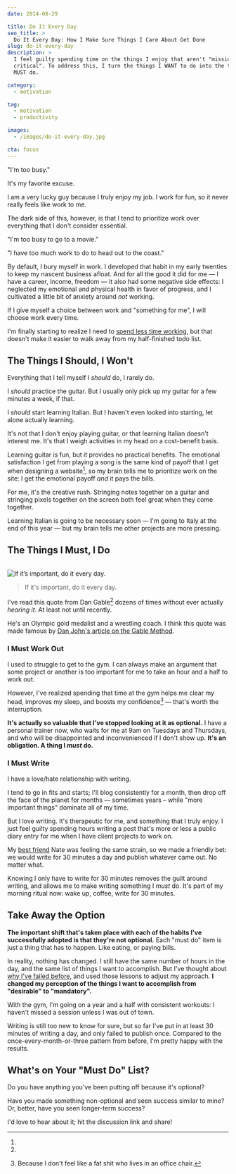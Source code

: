 ```yaml
---
date: 2014-08-29

title: Do It Every Day
seo_title: >
  Do It Every Day: How I Make Sure Things I Care About Get Done
slug: do-it-every-day
description: >
  I feel guilty spending time on the things I enjoy that aren't "mission
  critical". To address this, I turn the things I WANT to do into the things I
  MUST do.

category:
  - motivation

tag:
  - motivation
  - productivity

images:
  - /images/do-it-every-day.jpg

cta: focus
---
```



"I'm too busy."

It's my favorite excuse.

I am a very lucky guy because I truly enjoy my job. I work for fun, so it never
really feels like work to me.

The dark side of this, however, is that I tend to prioritize work over
everything that I don't consider essential.

"I'm too busy to go to a movie."

"I have too much work to do to head out to the coast."

By default, I bury myself in work. I developed that habit in my early twenties
to keep my nascent business afloat. And for all the good it did for me — I have
a career, income, freedom — it also had some negative side effects: I neglected
my emotional and physical health in favor of progress, and I cultivated a little
bit of anxiety around _not_ working.

If I give myself a choice between work and "something for me", I will choose
work every time.

I'm finally starting to realize I need to [spend less time working][1], but that
doesn't make it easier to walk away from my half-finished todo list.

## The Things I Should, I Won't

Everything that I tell myself I _should_ do, I rarely do.

I _should_ practice the guitar. But I usually only pick up my guitar for a few
minutes a week, if that.

I _should_ start learning Italian. But I haven't even looked into starting, let
alone actually learning.

It's not that I don't enjoy playing guitar, or that learning Italian doesn't
interest me. It's that I weigh activities in my head on a cost-benefit basis.

Learning guitar is fun, but it provides no practical benefits. The emotional
satisfaction I get from playing a song is the same kind of payoff that I get
when designing a website[^creative-rush], so my brain tells me to prioritize
work on the site: I get the emotional payoff _and_ it pays the bills.

[^creative-rush]:
  For me, it's the creative rush. Stringing notes together on a guitar and
  stringing pixels together on the screen both feel great when they come
  together.

Learning Italian is going to be necessary soon — I'm going to Italy at the end
of this year — but my brain tells me other projects are more pressing.

## The Things I Must, I Do

<Image>

![If it’s important, do it every day.](images/do-it-every-day.jpg)

</Image>

> If it's important, do it every day.

I've read this quote from Dan Gable[^dan-gable] dozens of times without ever
actually _hearing it_. At least not until recently.

[^dan-gable]:
  He's an Olympic gold medalist and a wrestling coach. I think this quote was
  made famous by [Dan John's article on the Gable Method][2].

### I Must Work Out

I used to struggle to get to the gym. I can always make an argument that some
project or another is too important for me to take an hour and a half to work
out.

However, I've realized spending that time at the gym helps me clear my head,
improves my sleep, and boosts my confidence[^fat-shit] — that's worth the
interruption.

[^fat-shit]: Because I don't feel like a fat shit who lives in an office chair.

**It's actually so valuable that I've stopped looking at it as optional.** I
have a personal trainer now, who waits for me at 9am on Tuesdays and Thursdays,
and who will be disappointed and inconvenienced if I don't show up. **It's an
obligation. A thing I _must_ do.**

### I Must Write

I have a love/hate relationship with writing.

I tend to go in fits and starts; I'll blog consistently for a month, then drop
off the face of the planet for months — sometimes years – while "more important
things" dominate all of my time.

But I love writing. It's therapeutic for me, and something that I truly enjoy. I
just feel guilty spending hours writing a post that's more or less a public
diary entry for me when I have client projects to work on.

My [best friend][3] Nate was feeling the same strain, so we made a friendly bet:
we would write for 30 minutes a day and publish whatever came out. No matter
what.

Knowing I only have to write for 30 minutes removes the guilt around writing,
and allows me to make writing something I _must_ do. It's part of my morning
ritual now: wake up, coffee, write for 30 minutes.

## Take Away the Option

**The important shift that's taken place with each of the habits I've
successfully adopted is that they're not optional.** Each "must do" item is just
a thing that has to happen. Like eating, or paying bills.

In reality, nothing has changed. I still have the same number of hours in the
day, and the same list of things I want to accomplish. But I've thought about
[why I've failed before][4], and used those lessons to adjust my approach. **I
changed my perception of the things I want to accomplish from "desirable" to
"mandatory".**

With the gym, I'm going on a year and a half with consistent workouts: I haven't
missed a session unless I was out of town.

Writing is still too new to know for sure, but so far I've put in at least 30
minutes of writing a day, and only failed to publish once. Compared to the
once-every-month-or-three pattern from before, I'm pretty happy with the
results.

## What's on Your "Must Do" List?

Do you have anything you've been putting off because it's optional?

Have you made something non-optional and seen success similar to mine? Or,
better, have you seen longer-term success?

I'd love to hear about it; hit the discussion link and share!

[1]: /better-productivity-work-less
[2]:
  http://www.t-nation.com/free_online_article/sports_body_training_performance/the_gable_method
[3]: /best-friends
[4]: /see-tree-coming
